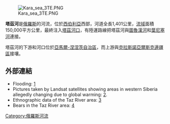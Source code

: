 [[Image:Kara_sea_3TE.PNG|thumb]]

'''塔茲河'''是[[俄羅斯|俄羅斯]]的河流，位於[[西伯利亞|西伯利亞]]西部，河道全長1,401公里，[[流域|流域]]面積150,000平方公里，最終注入[[塔茲河口|塔茲河口]]，有陸運路線把塔茲河與[[圖魯漢河|圖魯漢河]]和[[葉尼塞河|葉尼塞河]]連接。

塔茲河的下游和河口位於[[亞馬爾-涅涅茨自治區|亞馬爾-涅涅茨自治區]]，而上游與[[克拉斯諾亞爾斯克邊疆區|克拉斯諾亞爾斯克邊疆區]]接壤。

==外部連結==
* Flooding: [https://web.archive.org/web/20070606192108/http://visibleearth.nasa.gov/view_rec.php?id=17843]
* Pictures taken by Landsat satellites showing areas in western Siberia allegedly changing due to global warming: [https://web.archive.org/web/20051104173007/http://earthobservatory.nasa.gov/Newsroom/NewImages/images.php3?img_id=16986].
* Ethnographic data of the Taz River area: [http://www.oocities.com/athens/9479/nenets.html]
* Bears in the Taz River area: [https://web.archive.org/web/20080926211016/http://szmn.sbras.ru/Vertebr/Mamcol/Carnivor/Ursidae.htm]

[[Category:俄羅斯河流|Category:俄羅斯河流]]

{{俄羅斯地理小作品}}